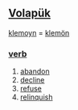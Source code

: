 == [[Volapük]] == 
[[klemoyn]] = [[klemön]] 
=== [[verb]] === 
# [[abandon]] 
# [[decline]]
# [[refuse]]
# [[relinquish]]